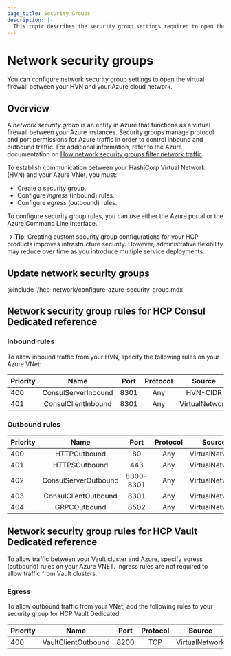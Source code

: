 ```yaml
---
page_title: Security Groups
description: |-
  This topic describes the security group settings required to open the virtual firewall between your HVN and cloud network.
---
```


# Network security groups

You can configure network security group settings to open the virtual firewall between your HVN and your Azure cloud network.

## Overview

A _network security group_ is an entity in Azure that functions as a virtual firewall between your Azure instances. Security groups manage protocol and port permissions for Azure traffic in order to control inbound and outbound traffic. For additional information, refer to the Azure documentation on [How network security groups filter network traffic](https://docs.microsoft.com/en-us/azure/virtual-network/network-security-group-how-it-works).

To establish communication between your HashiCorp Virtual Network (HVN) and your Azure VNet, you must:
* Create a security group.
* Configure _ingress_ (inbound) rules.
* Configure _egress_ (outbound) rules.

To configure security group rules, you can use either the Azure portal or the Azure Command Line Interface.

-> **Tip**: Creating custom security group configurations for your HCP products improves infrastructure security. However, administrative flexibility may reduce over time as you introduce multiple service deployments.

## Update network security groups

@include '/hcp-network/configure-azure-security-group.mdx'

## Network security group rules for HCP Consul Dedicated reference

### Inbound rules

To allow inbound traffic from your HVN, specify the following rules on your Azure VNet:

| Priority |        Name         | Port |  Protocol |     Source     |   Destination  | Action |
| -------- | :-----------------: | :--: | :-------: | :------------: | :------------: | :----: |
| 400      | ConsulServerInbound | 8301 |    Any    |    HVN-CIDR    | VirtualNetwork |  Allow |
| 401      | ConsulClientInbound | 8301 |    Any    | VirtualNetwork | VirtualNetwork |  Allow |

### Outbound rules

| Priority |        Name          |    Port   |  Protocol |     Source     |   Destination  | Action |
| -------- | :------------------: | :-------: | :-------: | :------------: | :------------: | :----: |
| 400      |     HTTPOutbound     | 80        |    Any    | VirtualNetwork |    HVN-CIDR    |  Allow |
| 401      |     HTTPSOutbound    | 443       |    Any    | VirtualNetwork |    HVN-CIDR    |  Allow |
| 402      | ConsulServerOutbound | 8300-8301 |    Any    | VirtualNetwork |    HVN-CIDR    |  Allow |
| 403      | ConsulClientOutbound | 8301      |    Any    | VirtualNetwork | VirtualNetwork |  Allow |
| 404      |     GRPCOutbound     | 8502      |    Any    | VirtualNetwork |    HVN-CIDR    |  Allow |

## Network security group rules for HCP Vault Dedicated reference

To allow traffic between your Vault cluster and Azure, specify egress (outbound) rules on your Azure VNET.
Ingress rules are not required to allow traffic from Vault clusters.

### Egress

To allow outbound traffic from your VNet, add the following rules to your
security group for HCP Vault Dedicated:

| Priority |        Name          |    Port   |  Protocol |     Source     |   Destination  | Action |
| -------- | :------------------: | :-------: | :-------: | :------------: | :------------: | :----: |
| 400      | VaultClientOutbound  | 8200      |    TCP    | VirtualNetwork |    HVN-CIDR    |  Allow |
